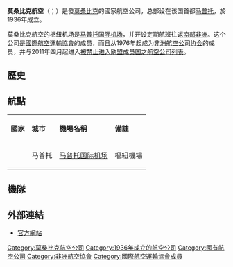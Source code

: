 {{expand|time=2016-03-15T10:44:19+00:00}}
{{unreferenced|time=2016-03-15T10:44:19+00:00}}
{{Infobox airline
| airline = 莫桑比克航空
| IATA = TM
| ICAO = LAM
| callsign = MOZAMBIQUE
| founded = 1936年
| hubs = [[马普托国际机场|马普托国际机场]]
| subsidiaries = [[莫桑比克快運航空|莫桑比克快運航空]]
| country = {{MOZ}}
| website = [https://www.lam.co.mz/ www.lam.co.mz]
}}
'''莫桑比克航空'''（{{lang-pt|'''Linhas Aéreas de Moçambique''' / '''LAM'''}}；{{lang-en|'''LAM Mozambique Airlines'''}}）是發[[莫桑比克|莫桑比克]]的國家航空公司，总部设在该国首都[[马普托|马普托]]，於1936年成立。

莫桑比克航空的枢纽机场是[[马普托国际机场|马普托国际机场]]，并开设定期航班往返[[南部非洲|南部非洲]]。这个公司是[[國際航空運輸協會|國際航空運輸協會]]的成员，而且从1976年起成为[[非洲航空公司协会|非洲航空公司协会]]的成员，并与2011年四月起进入[[被禁止進入歐盟成員國之航空公司列表|被禁止进入欧盟成员国之航空公司列表]]。

==歷史==

==航點==
{|class="wikitable"
|- style="background:cornflowerblue; color:white" align=center
|'''國家'''||'''城市'''||'''機場名稱'''||'''備註'''
|-
|{{flag|Mozambique}}||align=center|马普托||align=center|[[马普托国际机场|马普托国际机场]]||align=center|樞紐機場
|}

==機隊==

==外部連結==
*[https://www.lam.co.mz/ 官方網站] {{Wayback|url=https://www.lam.co.mz/ |date=20210423192714 }}{{pt icon}}{{en icon}}

{{IATA成員|非洲}}

[[Category:莫桑比克航空公司|Category:莫桑比克航空公司]]
[[Category:1936年成立的航空公司|Category:1936年成立的航空公司]]
[[Category:國有航空公司|Category:國有航空公司]]
[[Category:非洲航空協會|Category:非洲航空協會]]
[[Category:國際航空運輸協會成員|Category:國際航空運輸協會成員]]